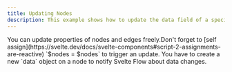 ```yaml
---
title: Updating Nodes
description: This example shows how to update the data field of a specific node.
---
```



<ExampleLayout>
  You can update properties of nodes and edges freely.Don't forget to [self
  assign](https://svelte.dev/docs/svelte-components#script-2-assignments-are-reactive)
  `$nodes = $nodes` to trigger an update.
  <Callout type="info">
    You have to create a new `data` object on a node to notify Svelte Flow about
    data changes.
  </Callout>
  <br />

<RemoteCodeViewer route="examples/nodes/update-node" framework="svelte" />

</ExampleLayout>
